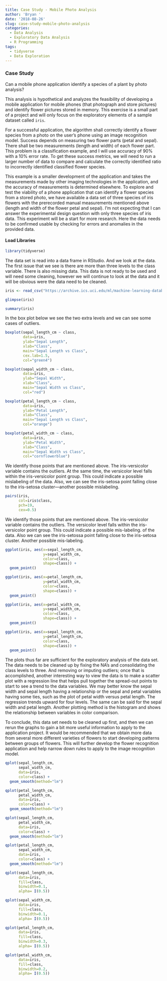 ```yaml
---
title: Case Study - Mobile Photo Analysis
author: 'Bryan '
date: '2018-08-26'
slug: case-study-mobile-photo-analysis
categories:
  - Data Analysis
  - Exploratory Data Analysis
  - R Programming
tags:
  - tidyverse
  - Data Exploration
---
```


### Case Study

Can a mobile phone application identify a species of a plant by photo analysis?

This analysis is hypothetical and analyzes the feasibility of developing a mobile application for mobile phones (that photograph and store pictures) and identify flower pictures stored in memory. This exercise is a small part of a project and will only focus on the exploratory elements of a sample dataset called `iris`. 

For a successful application, the algorithm shall correctly identify a flower species from a photo on the user’s phone using an image recognition model. Success depends on measuring two flower parts (petal and sepal). There shall be two measurements (length and width) of each flower part. This problem is a classification example, and I will use accuracy of 90% with a 10% error rate. To get these success metrics, we will need to run a larger number of data to compare and calculate the correctly identified ratio to incorrectly identified classified flower species.

This example is a smaller development of the application and takes the measurements made by other imaging technologies in the application, and the accuracy of measurements is determined elsewhere. To explore and test the viability of a phone application that can identify a flower species from a stored photo, we have available a data set of three species of iris flowers with the prerecorded manual measurements mentioned above (length and width of the flower petal and sepal). I'm not expecting that I can answer the experimental design question with only three species of iris data. This experiment will be a start for more research. Here the data needs to be confirmed usable by checking for errors and anomalies in the provided data.

#### Load Libraries

```r
library(tidyverse)

```

The data set is read into a data frame in RStudio. And we look at the data. The first issue that we see is there are more than three levels to the class variable. There is also missing data. This data is not ready to be used and will need some cleaning, however we will continue to look at the data and it will be obvious were the data need to be cleaned. 

```r
iris <- read_csv("https://archive.ics.uci.edu/ml/machine-learning-databases/iris/iris.data", col_types = "nnnnf", col_names = c("sepal_length_cm", "sepal_width_cm", "petal_length_cm", "petal_width_cm", "class"))
```

```r
glimpse(iris)
```

```r
summary(iris)
```

In the box plot below we see the two extra levels and we can see some cases of outliers. 

```r
boxplot(sepal_length_cm ~ class, 
        data=iris, 
        ylab="Sepal Length", 
        xlab="Class", 
        main="Sepal Length vs Class", 
        cex.lab=1.5, 
        col="green4")
```

```r
boxplot(sepal_width_cm ~ class, 
        data=iris, 
        ylab="Sepal Width", 
        xlab="Class", 
        main="Sepal Width vs Class", 
        col="red")
```

```r
boxplot(petal_length_cm ~ class, 
        data=iris, 
        ylab="Petal Length", 
        xlab="Class", 
        main="Sepal Length vs Class", 
        col="orange")
```

```r
boxplot(petal_width_cm ~ class, 
        data=iris, 
        ylab="Petal Width", 
        xlab="Class", 
        main="Sepal Width vs Class", 
        col="cornflowerblue")
```

We identify those points that are mentioned above. The iris-versicolor variable contains the outliers. At the same time, the versicolor level falls within the iris-versicolor point group. This could indicate a possible mislabeling of the data. Also, we can see the iris-setosa point falling close to the iris-setosa cluster—another possible mislabeling.

```r
pairs(iris, 
      col=iris$class, 
      pch=19, 
      cex=0.5)
```

We identify those points that are mentioned above. The iris-versicolor variable contains the outliers. The versicolor level falls within the iris-versicolor point group. This could indicate a possible mis-labeling. of the data. Also we can see the iris-setossa point falling close to the iris-setosa cluster. Another possible mis-labeling. 

```r
ggplot(iris, aes(x=sepal_length_cm, 
                 y=sepal_width_cm, 
                 color=class, 
                 shape=class)) + 
  geom_point()
```

```r
ggplot(iris, aes(x=petal_length_cm, 
                 y=petal_width_cm, 
                 color=class, 
                 shape=class)) + 
  geom_point()
```

```r
ggplot(iris, aes(x=petal_width_cm, 
                 y=sepal_width_cm, 
                 color=class, 
                 shape=class)) + 
  geom_point()
```

```r
ggplot(iris, aes(x=sepal_length_cm, 
                 y=petal_length_cm, 
                 color=class, 
                 shape=class)) + 
  geom_point()
```


The plots thus far are sufficient for the exploratory analysis of the data set. The data needs to be cleaned up by fixing the NA’s and consolidating the class levels to three. And removing or imputing outliers; once that is accomplished, another interesting way to view the data is to make a scatter plot with a regression line that helps pull together the spread-out points to start to see a trend to the data variables. We may better know the sepal width and sepal length having a relationship or the sepal and petal variables having some ties, such as the plot of petal width versus petal length. The regression trends upward for four levels. The same can be said for the sepal width and petal length. Another plotting method is the histogram and shows the relationship between variables in color comparison. 

To conclude, this data set needs to be cleaned up first, and then we can rerun the graphs to gain a bit more useful information to apply to the application project. It would be recommended that we obtain more data from several more different varieties of flowers to start developing patterns between groups of flowers. This will further develop the flower recognition application and help narrow down rules to apply to the image recognition model.  

```r
qplot(sepal_length_cm, 
      sepal_width_cm, 
      data=iris, 
      color=class) + 
  geom_smooth(method="lm")
```

```r
qplot(petal_length_cm, 
      petal_width_cm, 
      data=iris, 
      color=class) + 
  geom_smooth(method="lm")
```

```r
qplot(sepal_length_cm, 
      petal_width_cm, 
      data=iris, 
      color=class) + 
  geom_smooth(method="lm")
```

```r
qplot(petal_length_cm, 
      sepal_width_cm, 
      data=iris, 
      color=class) + 
  geom_smooth(method="lm")
```

```r
qplot(sepal_length_cm, 
      data=iris, 
      fill=class, 
      binwidth=0.1,
      alpha= I(0.5))
```

```r
qplot(sepal_width_cm, 
      data=iris, 
      fill=class, 
      binwidth=0.1,
      alpha= I(0.5))
```

```r
qplot(petal_length_cm, 
      data=iris, 
      fill=class, 
      binwidth=0.3,
      alpha= I(0.5))
```

```r
qplot(petal_width_cm, 
      data=iris, 
      fill=class, 
      binwidth=0.2,
      alpha= I(0.5))
```

